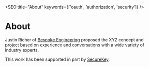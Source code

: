 
<SEO title="About" keywords={['oauth', 'authorization', 'security']} />

# About

Justin Richer of <a href="https://bspk.io/">Bespoke Engineering</a> proposed the XYZ concept and project based on experience and conversations with a wide variety of industry experts. 

This work has been supported in part by <a href="https://securekey.com">SecureKey</a>.